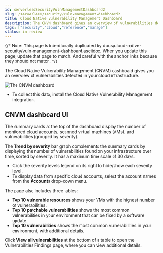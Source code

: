 ```yaml
---
id: serverlessSecurityVulnManagementDashboard2
slug: /serverless/security/vuln-management-dashboard2
title: Cloud Native Vulnerability Management Dashboard
description: The CNVM dashboard gives an overview of vulnerabilities detected in your cloud infrastructure.
tags: ["security","cloud","reference","manage"]
status: in review
---
```



<InReview />

<div id="vuln-management-dashboard-dash"></div>

{/* Note: This page is intentionally duplicated by docs/cloud-native-security/vuln-management-dashboard.asciidoc. When you update this page, update that page to match. And careful with the anchor links because they should not match. */}

The Cloud Native Vulnerability Management (CNVM) dashboard gives you an overview of vulnerabilities detected in your cloud infrastructure.

![The CNVM dashboard](../images/vuln-management-dashboard-dash/-cloud-native-security-vuln-management-dashboard.png)

<DocCallOut title="Requirements">

* To collect this data, install the <DocLink id="serverlessSecurityVulnManagementGetStarted">Cloud Native Vulnerability Management</DocLink> integration.

</DocCallOut>

<div id="CNVM-dashboard-UI-dash"></div>

## CNVM dashboard UI
The summary cards at the top of the dashboard display the number of monitored cloud accounts, scanned virtual machines (VMs), and vulnerabilities (grouped by severity).

The **Trend by severity** bar graph complements the summary cards by displaying the number of vulnerabilities found on your infrastructure over time, sorted by severity. It has a maximum time scale of 30 days.

<DocCallOut title="Graph tips">

* Click the severity levels legend on its right to hide/show each severity level.
* To display data from specific cloud accounts, select the account names from the **Accounts** drop-down menu.

</DocCallOut>

The page also includes three tables:

* **Top 10 vulnerable resources** shows your VMs with the highest number of vulnerabilities.
* **Top 10 patchable vulnerabilities** shows the most common vulnerabilities in your environment that can be fixed by a software update.
* **Top 10 vulnerabilities** shows the most common vulnerabilities in your environment, with additional details.

Click **View all vulnerabilities** at the bottom of a table to open the <DocLink id="serverlessSecurityVulnManagementFindings">Vulnerabilities Findings</DocLink> page, where you can view additional details.
